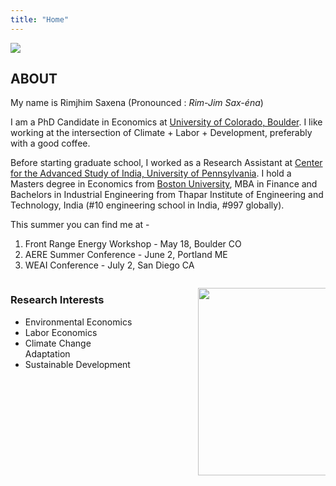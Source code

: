 ```yaml
---
title: "Home"
---
```


![](images/banner.png){fig-align="center"}

## ABOUT

My name is Rimjhim Saxena (Pronounced : *Rim-Jim Sax-éna*)

I am a PhD Candidate in Economics at [University of Colorado, Boulder](https://www.colorado.edu/economics/). I like working at the intersection of Climate + Labor + Development, preferably with a good coffee.

Before starting graduate school, I worked as a Research Assistant at [Center for the Advanced Study of India, University of Pennsylvania](https://casi.sas.upenn.edu). I hold a Masters degree in Economics from [Boston University](https://www.bu.edu/econ/), MBA in Finance and Bachelors in Industrial Engineering from Thapar Institute of Engineering and Technology, India (#10 engineering school in India, #997 globally).

This summer you can find me at -

1.  Front Range Energy Workshop - May 18, Boulder CO
2.  AERE Summer Conference - June 2, Portland ME
3.  WEAI Conference - July 2, San Diego CA

::: columns
::: {.column width="40%"}
### Research Interests

-   Environmental Economics
-   Labor Economics
-   Climate Change Adaptation
-   Sustainable Development
:::

::: {.column width="10%"}
<!-- empty column to create gap -->
:::

::: {.column width="40%"}
![](images/IMG_1651-01.PNG){fig-align="right" width="300"}
:::
:::
